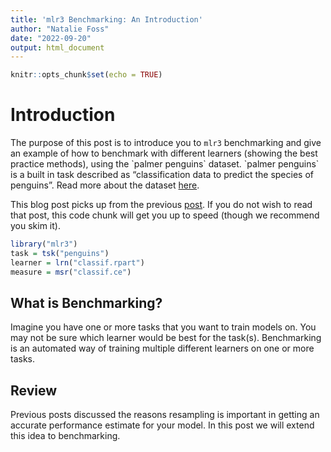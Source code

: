 ```yaml
---
title: 'mlr3 Benchmarking: An Introduction'
author: "Natalie Foss"
date: "2022-09-20"
output: html_document
---
```


```r
knitr::opts_chunk$set(echo = TRUE)
```

# Introduction

The purpose of this post is to introduce you to `mlr3` benchmarking and give an example of how to benchmark with different learners (showing the best practice methods), using the \`palmer penguins\` dataset. \`palmer penguins\` is a built in task described as "classification data to predict the species of penguins". Read more about the dataset [here](https://mlr3.mlr-org.com/reference/mlr_tasks_penguins.html).

This blog post picks up from the previous [post](?). If you do not wish to read that post, this code chunk will get you up to speed (though we recommend you skim it).

```r
library("mlr3")
task = tsk("penguins")
learner = lrn("classif.rpart")
measure = msr("classif.ce")
```

## What is Benchmarking?

Imagine you have one or more tasks that you want to train models on. You may not be sure which learner would be best for the task(s). Benchmarking is an automated way of training multiple different learners on one or more tasks.

## Review

Previous posts discussed the reasons resampling is important in getting an accurate performance estimate for your model. In this post we will extend this idea to benchmarking.
